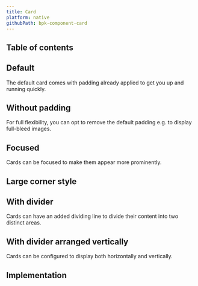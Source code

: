 ```yaml
---
title: Card
platform: native
githubPath: bpk-component-card
---
```




## Table of contents

## Default

The default card comes with padding already applied to get you up and running quickly.

<NativeComponentScreenshots
  iOS={iosCardDefault}
  iOSAltText="iOS card component"
  android={androidCardDefault}
  androidAltText="Android card component" />

## Without padding

For full flexibility, you can opt to remove the default padding e.g. to display full-bleed images.

<NativeComponentScreenshots
  iOS={iosCardWithoutPadding}
  iOSAltText="iOS card without padding"
  android={androidCardWithoutPadding}
  androidAltText="Android card without padding" />

## Focused

Cards can be focused to make them appear more prominently.

<NativeComponentScreenshots
  iOS={iosCardFocused}
  iOSAltText="iOS card focused"
  android={androidCardFocused}
  androidAltText="Android card focused" />

## Large corner style

<NativeComponentScreenshots
  iOS={iosCardCornerStyleLarge}
  iOSAltText="iOS card with large corner style"
  android={androidCardCornerStyleLarge}
  androidAltText="Android card with large corner style" />

## With divider

Cards can have an added dividing line to divide their content into two distinct areas.

<NativeComponentScreenshots
  iOS={iosCardWithDivider}
  iOSAltText="iOS card with divider"
  android={androidCardWithDivider}
  androidAltText="Android card with divider" />

## With divider arranged vertically

Cards can be configured to display both horizontally and vertically.

<NativeComponentScreenshots
  iOS={iosCardWithDividerArrangedVertically}
  iOSAltText="iOS card with divider arranged vertically"
  android={androidCardWithDividerArrangedVertically}
  androidAltText="Android card with divider arranged vertically" />

## Implementation

<Readme file={readme} />

